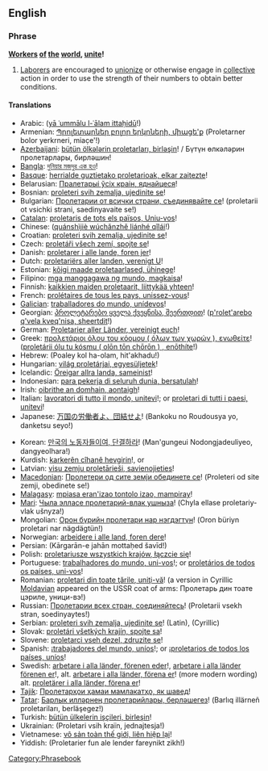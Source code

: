 ==English==

===Phrase===
{{wikipedia|Workers of the world, unite!}}
'''[[worker|Worker]]s [[of]] [[the]] [[world]], [[unite]]!'''

# [[laborer|Laborer]]s are encouraged to [[unionize]] or otherwise engage in [[collective]] action in order to use the strength of their numbers to obtain better conditions.

====Translations====
{{trans-top|workers of the world, unite}}
* Arabic: {{Arab|![[يا عمال العالم اتحدوا ]]}} ([[yā ʿummālu l-ʿālam ittaḥidū]]!)
* Armenian: [[Պրոլետարներ բոլոր երկրների, միացե'ք]] (Proletarner bolor yerkrneri, miac̣e'{{unicode|ḳ}}!)
* [[Azerbaijani]]: [[bütün ölkələrin proletarları, birləşin]]! / Бүтүн өлкәләрин пролетарлары, бирләшин!
* [[Bangla]]: [[দুনিয়ার মজদুর এক হও]]!
* [[Basque]]: [[herrialde guztietako proletarioak, elkar zaitezte]]!
* Belarusian: [[Пралетарыі ўсіх краін, яднайцеся]]!
* Bosnian: [[proleteri svih zemalja, ujedinite se]]!
* Bulgarian: [[Пролетарии от всички страни, съединявайте се]]! (proletarii ot vsichki strani, saedinyavaite se!)
* [[Catalan]]: [[proletaris de tots els països, Uniu-vos]]!
* Chinese: {{zh-ts|全世界無產者聯合起來|全世界无产者联合起来}} ([[quánshìjiè wúchǎnzhě liánhé qǐlái]]!)
* Croatian: [[proleteri svih zemalja, ujedinite se]]!
* Czech: [[proletáři všech zemí, spojte se]]!
* Danish: [[proletarer i alle lande, foren jer]]!
* Dutch: [[proletariërs aller landen, verenigt U]]!
* Estonian: [[kõigi maade proletaarlased, ühinege]]!
* Filipino: [[mga manggagawa ng mundo, magkaisa]]!
* Finnish: [[kaikkien maiden proletaarit, liittykää yhteen]]!
* French: [[prolétaires de tous les pays, unissez-vous]]!
* [[Galician]]: [[traballadores do mundo, unídevos]]!
* Georgian: [[პროლეტარებო ყველა ქვეყნისა, შეერთდით]]! ([[p'rolet'arebo q'vela kveq'nisa, sheertdit]]!)
* German: [[Proletarier aller Länder, vereinigt euch]]!
* Greek: [[προλετάριοι όλου του κόομου ( όλων των χωρών ), ενωθείτε]]! ([[proletárii ólu tu kósmu ( olōn tōn chōrōn ) , enōthíte]]!)
* Hebrew: {{lang|he|![[פועלי כל העולם התאחדו]]}} (Poaley kol ha-olam, hit'akhadu!)
* Hungarian: [[világ proletárjai, egyesüljetek]]!
* Icelandic: [[Öreigar allra landa, sameinist]]!
* Indonesian: [[para pekerja di seluruh dunia, bersatulah]]!
* Irish: [[oibrithe an domhain, aontaigh]]!
* Italian: [[lavoratori di tutto il mondo, unitevi]]!; or [[proletari di tutti i paesi, unitevi]]!
* Japanese: [[万国の労働者よ、団結せよ]]! (Bankoku no Roudousya yo, danketsu seyo!)
{{trans-mid}}
* Korean: [[만국의 노동자들이여, 단결하라]]! (Man'gungeui Nodongjadeuliyeo, dangyeolhara!)
* Kurdish: [[karkerên cîhanê hevgirin]]!, or {{t|ku|کرێکارانی دنیا یه‌کگرن |tr=kirêkaranî dinya yekgirin !|sc=KUchar}}
* Latvian: [[visu zemju proletārieši, savienojieties]]!
* [[Macedonian]]: [[Пролетери од сите земји обединете се]]! (Proleteri od site zemji, obedinete se!)
* [[Malagasy]]: [[mpiasa eran'izao tontolo izao, mampiray]]!
* [[Mari]]: [[Чыла элласе пролетарий-влак ушныза]]! (Chyla ellase proletariy-vlak ušnyza!)
* Mongolian: [[Орон бүрийн пролетари нар нэгдэгтүн]]! (Oron büriyn proletari nar nägdägtün!)
* Norwegian: [[arbeidere i alle land, foren dere]]!
* Persian: {{lang|fa|![[کارگران جهان متحد شوید]] }} (Kārgarān-e jahān mottaḥed šavīd!)
* Polish: [[proletariusze wszystkich krajów, łączcie się]]!
* Portuguese: [[trabalhadores do mundo, uni-vos]]!; or [[proletários de todos os paí­ses, uni-vos]]!
* Romanian: [[proletari din toate ţările, uniţi-vă]]! (a version in Cyrillic [[Moldavian|Moldavian]] appeared on the USSR coat of arms: Пролетарь дин тоате цэриле, уници-вэ!)
* Russian: [[Пролетарии всех стран, соединяйтесь]]! (Proletarii vsekh stran, soedinyaytes!)
* Serbian: [[proleteri svih zemalja, ujedinite se]]! (Latin), {{lang|sr|Пролетери свих земаља, уједините се!}} (Cyrillic)
* Slovak: [[proletári všetkých krajín, spojte sa]]!
* Slovene: [[proletarci vseh dezel, zdruzite se]]!
* Spanish: ¡[[trabajadores del mundo, uníos]]!; or ¡[[proletarios de todos los países, uní­os]]!
* Swedish: [[arbetare i alla länder, förenen eder]]!, [[arbetare i alla länder förenen er]]!, alt. [[arbetare i alla länder, förena er]]! (more modern wording) alt. [[proletärer i alla länder, förena er]]!
* [[Tajik]]: [[Пролетарҳои ҳамаи мамлакатҳо, як шавед]]!
* [[Tatar]]: [[Барлык илләрнең пролетарийлары, берләшегез]]! (Barlıq illärneñ proletariları, berläşegez!)
* Turkish: [[bütün ülkelerin işçileri, birleşin]]!
* Ukrainian: {{lang|uk|[[Пролетарі всіх країн, єднайтеся]]!}} (Proletari vsih kraïn, jednajtesja!)
* Vietnamese: [[vô sản toàn thế giới, liên hiệp lại]]!
* Yiddish: {{lang|yi|![[פראָלעטאריער פון אלע לענדער, פאראייניקט זיך]]}} (Proletarier fun ale lender fareynikt zikh!)
{{trans-bottom}}

[[Category:Phrasebook]]